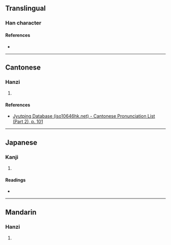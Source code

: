 {{character info/new}}
==Translingual==

===Han character===
{{Han char|rn=46|rad=山|as=18|sn=21|four=|canj=UYBT|ids=⿱山髜}}

====References====
* {{Han ref|kx=0322.360|dkj=08631|hdz=10807.120|uh=5DD0|ud=24016}}

----

==Cantonese==

===Hanzi===
{{yue-hanzi|jyut=[[ciu2]]|y=chiu2}}

# {{defn|lang=yue|sort=山18}}

====References====
* [http://www.iso10646hk.net/jp/document/download.jsp Jyutping Database (iso10646hk.net) - Cantonese Pronunciation List (Part 2), p. 101]

----

==Japanese==

===Kanji===
{{ja-kanji|grade=|rs=山18}}

# {{defn|lang=ja|sort=山18}}

====Readings====
* {{ja-readings|on=[[ちょう]] (chō)|kun=[[やまのさま]] (yamanosama)}}

----

==Mandarin==

===Hanzi===
{{cmn-hanzi|pin=[[chǎo]] ([[chao3]])|wg=ch'ao<sup>3</sup>}}

# {{defn|lang=cmn|sort=山18}}